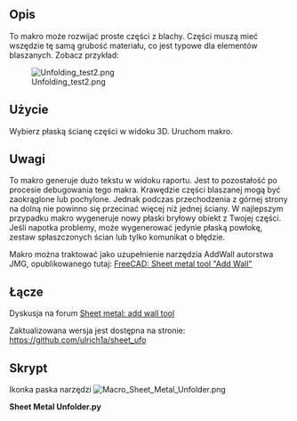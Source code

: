 <languages/>

{{Macro/pl
|Name=Sheet Metal Unfolder
|Icon=Macro_Sheet_Metal_Unfolder.png
|Description=To makro może rozwijać proste części z blachy. Części muszą mieć wszędzie tę samą grubość materiału, co jest typowe dla elementów blaszanych.
|Author=ulrich1a
|Version=17.0
|Date=2018-08-14
|FCVersion=17.0
|Download=[https://wiki.freecad.org/images/1/16/Macro_Sheet_Metal_Unfolder.png Ikona paska narzędzi]
}}

<span id="Description"></span>
==Opis==

To makro może rozwijać proste części z blachy. Części muszą mieć wszędzie tę samą grubość materiału, co jest typowe dla elementów blaszanych. Zobacz przykład:

{{Codeextralink|https://raw.githubusercontent.com/ulrich1a/sheet_ufo/master/sheet_ufo.py}}

[[File:Unfolding test2.png]]

<span id="Usage"></span>
==Użycie==

Wybierz płaską ścianę części w widoku 3D. Uruchom makro. 

<span id="Remarks"></span>
==Uwagi==

To makro generuje dużo tekstu w widoku raportu. Jest to pozostałość po procesie debugowania tego makra. Krawędzie części blaszanej mogą być zaokrąglone lub pochylone. Jednak podczas przechodzenia z górnej strony na dolną nie powinno się przecinać więcej niż jednej ściany.
W najlepszym przypadku makro wygeneruje nowy płaski bryłowy obiekt z Twojej części. Jeśli napotka problemy, może wygenerować jedynie płaską powłokę, zestaw spłaszczonych ścian lub tylko komunikat o błędzie.

Makro można traktować jako uzupełnienie narzędzia AddWall autorstwa JMG, opublikowanego tutaj: [http://linuxforanengineer.blogspot.com.es/2014/12/freecad-sheet-metal-tool-add-wall.html FreeCAD: Sheet metal tool "Add Wall"]

<span id="Link"></span>
==Łącze==

Dyskusja na forum [https://forum.freecad.org/viewtopic.php?f=24&t=8789 Sheet metal: add wall tool]

Zaktualizowana wersja jest dostępna na stronie: [https://github.com/ulrich1a/sheet_ufo https://github.com/ulrich1a/sheet_ufo]

<span id="Script"></span>
==Skrypt==

Ikonka paska narzędzi [[Image:Macro_Sheet_Metal_Unfolder.png]]

'''Sheet Metal Unfolder.py'''

{{MacroCode|code=

#!/usr/bin/env python
# -*- coding: utf-8 -*-
#
#  sheet_ufo.py
#  
#  Copyright 2014 Ulrich Brammer <ulrich@Pauline>
#  
#  This program is free software; you can redistribute it and/or modify
#  it under the terms of the GNU General Public License as published by
#  the Free Software Foundation; either version 2 of the License, or
#  (at your option) any later version.
#  
#  This program is distributed in the hope that it will be useful,
#  but WITHOUT ANY WARRANTY; without even the implied warranty of
#  MERCHANTABILITY or FITNESS FOR A PARTICULAR PURPOSE.  See the
#  GNU General Public License for more details.
#  
#  You should have received a copy of the GNU General Public License
#  along with this program; if not, write to the Free Software
#  Foundation, Inc., 51 Franklin Street, Fifth Floor, Boston,
#  MA 02110-1301, USA.
#  
#  


# Refactored version December 2015
# Clear division of tasks between analysis and folding

# To do:
# change code to handle face indexes in the node instead of faces


# sheet_ufo16.py
# Die Weiterreichung eines schon geschnittenen Seitenfaces macht Probleme.
# Die Seitenfaces passen hinterher nicht mehr mit den Hauptflächen zusammen.

# Geänderter Ansatz: lasse die Seitenflächen in der Suchliste und 
# schneide jeweils nur den benötigten Teil raus.
# Ich brauche jetzt eine Suchliste und eine Unfoldliste für die 
# Face-Indices.

# To do: 
# - handle a selected seam
# - handle not-circle-curves in bends
# - detect features like welded screws
# - make a view-provider for bends
# - make the k-factor selectable
# - upfold or unfold single bends
 

'''

def main():
	
	return 0

if __name__ == '__main__':
	main()


'''


import Part, FreeCADGui
from PySide import QtGui
from FreeCAD import Base
import DraftVecUtils, DraftGeomUtils, math, time

# to do: 
# - Put error numbers into the text
# - Put user help into more texts
unfold_error = {
  # error codes for the tree-object
  1: ('starting: volume unusable, needs a real 3D-sheet-metal with thickness'), 
  2: ('Starting: invalid point for thickness measurement'), 
  3: ('Starting: invalid thickness'), 
  4: ('Starting: invalid shape'), 
  # error codes for the bend-analysis 
  10: ('Analysis: zero wires in sheet edge analysis'), 
  11: ('Analysis: double bends not implemented'), 
  12: ('Analysis: more than one bend-child actually not supported'), 
  13: ('Analysis: counter face not found'), 
  14: ('Analysis: the code can not handle edges without neighbor faces'), 
  15: ('Analysis: the code needs a face at all sheet edges'), 
  16: ('Analysis: did not find startangle of bend, please post failing sample for analysis'), 
  # error codes for the unfolding
  20: ('Unfold: section wire with less than 4 edges'),
  21: ('Unfold: Unfold: section wire not closed'),
  22: ('Unfold: section failed'),
  23: ('Unfold: CutToolWire not closed'),
  24: ('Unfold: bend-face without child not implemented'),
  25: ('Unfold: '),
  -1: ('unknown error')} 





def equal_vertex(vert1, vert2, p=5):
  # compares two vertices 
  return (round(vert1.X - vert2.X,p)==0 and round(vert1.Y - vert2.Y,p)==0 and round(vert1.Z - vert2.Z,p)==0)

def equal_vector(vec1, vec2, p=5):
  # compares two vectors 
  return (round(vec1.x - vec2.x,p)==0 and round(vec1.y - vec2.y,p)==0 and round(vec1.z - vec2.z,p)==0)

def radial_vector(point, axis_pnt, axis):
  chord = axis_pnt.sub(point)
  norm = axis.cross(chord)
  perp = axis.cross(norm)
  # print chord, norm, perp
  dist_rv = DraftVecUtils.project(chord,perp)
  #test_line = Part.makeLine(axis_pnt.add(dist_rv),axis_pnt)
  # test_line = Part.makeLine(axis_pnt.add(perp),axis_pnt)
  # test_line = Part.makeLine(point, axis_pnt)
  # Part.show(test_line)
  return perp.normalize()





class Simple_node(object):
  ''' This class defines the nodes of a tree, that is the result of
  the analysis of a sheet-metal-part.
  Each flat or bend part of the metal-sheet gets a node in the tree.
  The indexes are the number of the face in the original part.
  '''
  def __init__(self, f_idx=None, Parent_node= None, Parent_edge = None):
    self.idx = f_idx  # index of the "top-face"
    self.c_face_idx = None # face index to the opposite face of the sheet (counter-face)
    self.node_type = None  # 'Flat' or 'Bend'
    self.p_node = Parent_node   # Parent node
    self.p_edge = Parent_edge # the connecting edge to the parent node
    self.child_list = [] # List of child-nodes = link to tree structure
    self.child_idx_lists = [] # List of lists with child_idx and child_edge
    # need also a list of indices of child faces
    self.sheet_edges = [] # List of edges without child-face 
    self.axis = None
    self.facePosi = None
    self.bendCenter = None
    self.distCenter = None
    # self.axis for 'Flat'-face: vector pointing from the surface into the metal
    self.bend_dir = None # bend direction values: "up" or "down"
    self.bend_angle = None # angle in radians
    self.tan_vec = None # direction of translation for Bend nodes
    self._trans_length = None # length of translation for Bend nodes, k-factor used according to DIN 6935
    self.analysis_ok = True # indicator if something went wrong with the analysis of the face
    self.error_code = None # index to unfold_error dictionary
    # here the new features of the nodes:
    self.nfIndexes = [] # list of all face-indexes of a node (flat and bend: folded state)
    self.seam_edges = [] # list with edges to seams
    # bend faces are needed for movement simulation at single other bends.
    # otherwise unfolded faces are recreated from self.b_edges
    self.node_flattened_faces = [] # faces of a flattened bend node.
    self.actual_angle = None # state of angle in refolded sheet metal part
    self.p_wire = None # wire common with parent node, used for bend node
    self.c_wire = None # wire common with child node, used for bend node
    self.b_edges = [] # list of edges in a bend node, that needs to be recalculated, at unfolding

  def get_Face_idx(self):
    # get the face index from the tree-element
    return self.idx





class SheetTree(object):
  def __init__(self, TheShape, f_idx):
    self.cFaceTol = 0.002 # tolerance to detect counter-face vertices
    # this high tolerance was needed for more real parts
    self.root = None # make_new_face_node adds the root node if parent_node == None
    self.__Shape = TheShape.copy()
    self.error_code = None
    self.failed_face_idx = None
    
    if not self.__Shape.isValid():
      print "The shape is not valid!"
      self.error_code = 4  # Starting: invalid shape
      self.failed_face_idx = f_idx
    
    #Part.show(self.__Shape)
    
    # List of indices to the shape.Faces. The list is used a lot for face searches.
    # Some faces will be cut and the new ones added to the list.
    # So a list of faces independent of the shape is needed.
    self.f_list = []  #self.__Shape.Faces.copy() does not work
    self.index_list =[]
    self.index_unfold_list = [] # indexes needed for unfolding
    for i in range(len (self.__Shape.Faces)):
    #for i in range(len (self.f_list)):
      # if i<>(f_idx):
      self.index_list.append(i)
      self.index_unfold_list.append(i)
      self.f_list.append(self.__Shape.Faces[i])
    #print self.index_list
    self.max_f_idx = len(self.f_list) # need this value to make correct indices to new faces

    theVol = self.__Shape.Volume
    if theVol < 0.0001:
      print "Shape is not a real 3D-object or to small for a metal-sheet!"
      self.error_code = 1
      self.failed_face_idx = f_idx

    else:
      # Make a first estimate of the thickness
      estimated_thickness = theVol/(self.__Shape.Area / 2.0)
      print "approximate Thickness: ", estimated_thickness
      # Measure the real thickness of the initial face: Use Orientation and
      # Axis to make an measurement vector
      
    
      if hasattr(self.__Shape.Faces[f_idx],'Surface'):
        # Part.show(self.__Shape.Faces[f_idx])
        # print 'the object is a face! vertices: ', len(self.__Shape.Faces[f_idx].Vertexes)
        F_type = self.__Shape.Faces[f_idx].Surface
        # fixme: through an error, if not Plane Object
        print 'It is a: ', str(F_type)
        print 'Orientation: ', str(self.__Shape.Faces[f_idx].Orientation)
        
        # Need a point on the surface to measure the thickness.
        # Sheet edges could be sloping, so there is a danger to measure
        # right at the edge. 
        # Try with Arithmetic mean of plane vertices
        m_vec = Base.Vector(0.0,0.0,0.0) # calculating a mean vector
        for Vvec in self.__Shape.Faces[f_idx].Vertexes:
            #m_vec = m_vec.add(Base.Vector(Vvec.X, Vvec.Y, Vvec.Z))
            m_vec = m_vec.add(Vvec.Point)
        mvec = m_vec.multiply(1.0/len(self.__Shape.Faces[f_idx].Vertexes))
        print "mvec: ", mvec
        
        if hasattr(self.__Shape.Faces[f_idx].Surface,'Position'):
          s_Posi = self.__Shape.Faces[f_idx].Surface.Position
          k = 0
          # while k < len(self.__Shape.Faces[f_idx].Vertexes):
          # fixme: what if measurepoint is outside?
          pvert = self.__Shape.Faces[f_idx].Vertexes[k]
          pvec = Base.Vector(pvert.X, pvert.Y, pvert.Z)
          shiftvec =  mvec.sub(pvec)
          shiftvec = shiftvec.normalize()*2.0*estimated_thickness
          measure_pos = pvec.add(shiftvec)
          # Description: Checks if a point is inside a solid with a certain tolerance.
          # If the 3rd parameter is True a point on a face is considered as inside

          if not self.__Shape.isInside(measure_pos, 0.00001, True):
            print "Starting measure_pos for thickness measurement is outside!"
            self.error_code = 2
            self.failed_face_idx = f_idx

        
        if hasattr(self.__Shape.Faces[f_idx].Surface,'Axis'):
          s_Axis =  self.__Shape.Faces[f_idx].Surface.Axis
          # print 'We have an axis: ', s_Axis
          if hasattr(self.__Shape.Faces[f_idx].Surface,'Position'):
            s_Posi = self.__Shape.Faces[f_idx].Surface.Position
            # print 'We have a position: ', s_Posi
            s_Ori = self.__Shape.Faces[f_idx].Orientation
            s_Axismp = Base.Vector(s_Axis.x, s_Axis.y, s_Axis.z).multiply(2.0*estimated_thickness)
            if s_Ori == 'Forward':
              Meassure_axis = Part.makeLine(measure_pos,measure_pos.sub(s_Axismp))
              ext_Vec = Base.Vector(-s_Axis.x, -s_Axis.y, -s_Axis.z)
              # Meassure_axis = Part.makeLine(measure_pos,measure_pos.sub(s_Axis.multiply(2.0*estimated_thickness)))
            else:                    
              # Meassure_axis = Part.makeLine(measure_pos,measure_pos.add(s_Axis.multiply(2.0*estimated_thickness)))
              Meassure_axis = Part.makeLine(measure_pos,measure_pos.add(s_Axismp))
              ext_Vec = Base.Vector(s_Axis.x, s_Axis.y, s_Axis.z)
            # Part.show(Meassure_axis)
                
        lostShape = self.__Shape.copy()
        lLine = Meassure_axis.common(lostShape)
        lLine = Meassure_axis.common(self.__Shape)
        print "lLine number edges: ", len(lLine.Edges)
        measVert = Part.Vertex(measure_pos)
        for mEdge in lLine.Edges:
          if equal_vertex(mEdge.Vertexes[0], measVert) or equal_vertex(mEdge.Vertexes[1], measVert):
            self.__thickness = mEdge.Length
        
        # self.__thickness = lLine.Length
        if (self.__thickness < estimated_thickness) or (self.__thickness > 1.9 * estimated_thickness):
          self.error_code = 3
          self.failed_face_idx = f_idx
          print "estimated thickness: ", estimated_thickness, " measured thickness: ", self.__thickness
          Part.show(lLine)


  def get_node_faces(self, theNode, wires_e_lists):
    ''' This function searches for all faces making up the node, except
    of the top and bottom face, which are already there.
    wires_e_list is the list of wires lists of the top face without the parent-edge
    theNode: the actual node to be filled with data.
    '''
    
    # How to begin?
    # searching for all faces, that have two vertices in common with 
    # an edge from the list should give the sheet edge.
    # But we also need to look at the sheet edge, in order to not claim
    # faces from the next node!
    # Then we have to treat thoses faces, that belongs to more than one
    # node. Those faces needs to be cut and the face list needs to be updated.
    # look also at the number of wires of the top face. More wires will
    # indicate a hole or a feature.
    print " When will this be called"
    found_indices = []
    # A search strategy for faces based on the wires_e_lists is needed.
    # 

    for theWire in wires_e_lists:
      for theEdge in theWire:
        analyVert = theEdge.Vertexes[0]
        search_list = []
        for x in self.index_list:
          search_list.append(x)
        for i in search_list:
          for lookVert in self.f_list[i].Vertexes:
            if equal_vertex(lookVert, analyVert):
              if len(theEdge.Vertexes) == 1: # Edge is a circle
                if not self.is_sheet_edge_face(theEdge, theNode):
                  found_indices.append(i) # found a node face
                  theNode.child_idx_lists.append([i,theEdge])
                  #self.index_list.remove(i) # remove this face from the index_list
                  #Part.show(self.f_list[i])
              else:
                nextVert = theEdge.Vertexes[1]
                for looknextVert in self.f_list[i].Vertexes:
                  if equal_vertex(looknextVert, nextVert):
                    if not self.is_sheet_edge_face(theEdge, theNode):
                      found_indices.append(i) # found a node face
                      theNode.child_idx_lists.append([i,theEdge])
                      #self.index_list.remove(i) # remove this face from the index_list
                      #Part.show(self.f_list[i])
    print "found_indices: ", found_indices
                


  def is_sheet_edge_face(self, ise_edge, tree_node): # ise_edge: IsSheetEdge_edge
    # idea: look at properties of neighbor face
    # look at edges with distance of sheet-thickness.
    #    if found and surface == cylinder, check if it could be a bend-node.  
    # look at number of edges:
    # A face with 3 edges is at the sheet edge Cylinder-face or triangle (oh no!)
    # need to look also at surface!
    # A sheet edge face with more as 4 edges, is common to more than 1 node.
    
    # get the face which has a common edge with ise_edge
    the_index = None
    has_sheet_distance_vertex = False
    for i in self.index_list:
      for sf_edge in self.f_list[i].Edges:
        if sf_edge.isSame(ise_edge):
          the_index = i
          break
      if the_index <> None:
        break
          
    # Simple strategy applied: look if the connecting face has vertexes
    # with sheet-thickness distance to the top face.
    # fix me: this will fail with sharpened sheet edges with two faces
    # between top and bottom.
    if the_index <> None:
      distVerts = 0
      vertList = []
      F_type = str(self.f_list[tree_node.idx].Surface)
      # now we need to search for vertexes with sheet_thickness_distance
      #if F_type == "<Plane object>":
      for F_vert in self.f_list[i].Vertexes:
        if self.isVertOpposite(F_vert, tree_node):
          has_sheet_distance_vertex = True
          if len(self.f_list[i].Edges)<5:
            tree_node.nfIndexes.append(i)
            self.index_list.remove(i)
            #Part.show(self.f_list[i])
          else:
            # need to cut the face at the ends of ise_edge
            self.divideEdgeFace(i, ise_edge, F_vert, tree_node)
          break

    else:
      tree_node.analysis_ok = False 
      tree_node.error_code = 15  # Analysis: the code needs a face at all sheet edges
      self.error_code = 15
      self.failed_face_idx = tree_node.idx
      Part.show(self.f_list[tree_node.idx])
            
    return has_sheet_distance_vertex


  def isVertOpposite(self, theVert, theNode):
    F_type = str(self.f_list[theNode.idx].Surface)
    vF_vert = Base.Vector(theVert.X, theVert.Y, theVert.Z)
    if F_type == "<Plane object>":
      distFailure = vF_vert.distanceToPlane (theNode.facePosi, theNode.axis) - self.__thickness
    if F_type == "<Cylinder object>":
      distFailure = vF_vert.distanceToLine (theNode.bendCenter, theNode.axis) - theNode.distCenter
    # print "counter face distance: ", dist_v + self.__thickness
    if (distFailure < self.cFaceTol) and (distFailure > -self.cFaceTol):
      return True
    else:
      return False





  def divideEdgeFace(self, fIdx, ise_edge, F_vert, tree_node):
    print "Sheet edge face has more than 4 edges!"
    # first find out where the Sheet edge face has no edge to the opposite side of the sheet
    # There is a need to cut the face.
    # make a cut-tool perpendicular to the ise_edge
    # cut the face and select the good one to add to the node
    # make another cut, in order to add the residual face(s) to the face list.
    
    # Search edges in the face with a vertex common with ise_edge
    F_type = str(self.f_list[tree_node.idx].Surface)
    needCut0 = True
    firstCutFaceIdx = None
    for sEdge in self.f_list[fIdx].Edges:
      if equal_vertex(ise_edge.Vertexes[0], sEdge.Vertexes[0]) and \
        self.isVertOpposite(sEdge.Vertexes[1], tree_node):
        needCut0 = False
        theEdge = sEdge
      if equal_vertex(ise_edge.Vertexes[0], sEdge.Vertexes[1]) and \
        self.isVertOpposite(sEdge.Vertexes[0], tree_node):
        needCut0 = False
        theEdge = sEdge
    if needCut0:
      #print "need Cut at 0 with fIdx: ", fIdx
      nFace = self.cutEdgeFace(0, fIdx, ise_edge, tree_node)
      
      tree_node.nfIndexes.append(self.max_f_idx)
      self.f_list.append(nFace)
      firstCutFaceIdx = self.max_f_idx
      self.max_f_idx += 1
      #self.f_list.append(rFace)
      #self.index_list.append(self.max_f_idx)
      #self.max_f_idx += 1
      #self.index_list.remove(fIdx)
      #Part.show(nFace)
    #else:
    #  Part.show(theEdge)
        
    needCut1 = True        
    for sEdge in self.f_list[fIdx].Edges:
      if equal_vertex(ise_edge.Vertexes[1], sEdge.Vertexes[0]):
        if self.isVertOpposite(sEdge.Vertexes[1], tree_node):
          needCut1 = False
          theEdge = sEdge
      if equal_vertex(ise_edge.Vertexes[1], sEdge.Vertexes[1]):
        if self.isVertOpposite(sEdge.Vertexes[0], tree_node):
          needCut1 = False
          theEdge = sEdge
    if needCut1:
      if needCut0:
        fIdx = firstCutFaceIdx
        tree_node.nfIndexes.remove(fIdx)
      #print "need Cut at 1 with fIdx: ", fIdx
      nFace = self.cutEdgeFace(1, fIdx, ise_edge, tree_node)
      tree_node.nfIndexes.append(self.max_f_idx)
      self.f_list.append(nFace)
      firstCutFaceIdx = self.max_f_idx
      self.max_f_idx += 1
      #self.f_list.append(rFace)
      #self.index_list.append(self.max_f_idx)
      #self.max_f_idx += 1
      #if not needCut0:
      #  self.index_list.remove(fIdx)
      #Part.show(nFace)
    #else:
    #  Part.show(theEdge)


    
  def cutEdgeFace(self, eIdx, fIdx, theEdge, theNode):
    ''' This function cuts a face in two pieces.
    one piece is connected to the node. The residual pieces is given
    for assignment to other nodes.
    The function returns both pieces of the original face.
    '''
    # print "now the face cutter" 
    
    if eIdx == 0:
      otherIdx = 1
    else:
      otherIdx = 0
    
    origin = theEdge.Vertexes[eIdx].Point
    
    F_type = str(self.f_list[theNode.idx].Surface)
    if F_type == "<Plane object>":
      tan_vec = theEdge.Vertexes[eIdx].Point - theEdge.Vertexes[otherIdx].Point
      #o_thick = Base.Vector(o_vec.x, o_vec.y, o_vec.z) 
      tan_vec.normalize()
      vec1 = Base.Vector(theNode.axis.x, theNode.axis.y, theNode.axis.z) # make a copy

      crossVec = tan_vec.cross(vec1)
      crossVec.multiply(3.0*self.__thickness)

      vec1.multiply(self.__thickness)
      # defining the points of the cutting plane:
      Spnt1 = origin - theNode.axis - crossVec
      Spnt2 = origin - theNode.axis + crossVec
      Spnt3 = origin + theNode.axis +  vec1 + crossVec
      Spnt4 = origin + theNode.axis +  vec1 - crossVec
  
      
      
    if F_type == "<Cylinder object>":
      ePar = theEdge.parameterAt(theEdge.Vertexes[eIdx])
      print "Idx: ", eIdx, " ePar: ", ePar
      otherPar = theEdge.parameterAt(theEdge.Vertexes[otherIdx])
      tan_vec = theEdge.tangentAt(ePar)
      if ePar < otherPar:
        tan_vec.multiply(-1.0)
      
      #tan_line = Part.makeLine(theEdge.Vertexes[eIdx].Point.add(tan_vec), theEdge.Vertexes[eIdx].Point)
      #Part.show(tan_line)
      
      edge_vec = theEdge.Vertexes[eIdx].copy().Point
      radVector = radial_vector(edge_vec, theNode.bendCenter, theNode.axis)
      if theNode.bend_dir == "down":
        radVector.multiply(-1.0)
  
      #rad_line = Part.makeLine(theEdge.Vertexes[eIdx].Point.add(radVector), theEdge.Vertexes[eIdx].Point)
      #Part.show(rad_line)

      crossVec = tan_vec.cross(radVector)
      crossVec.multiply(3.0*self.__thickness)
      vec1 = Base.Vector(radVector.x, radVector.y, radVector.z) # make a copy

      vec1.multiply(self.__thickness)
      # defining the points of the cutting plane:
      Spnt1 = origin - radVector - crossVec
      Spnt2 = origin - radVector + crossVec
      Spnt3 = origin + radVector +  vec1 + crossVec
      Spnt4 = origin + radVector +  vec1 - crossVec
    
    Sedge1 = Part.makeLine(Spnt1,Spnt2)
    Sedge2 = Part.makeLine(Spnt2,Spnt3)
    Sedge3 = Part.makeLine(Spnt3,Spnt4)
    Sedge4 = Part.makeLine(Spnt4,Spnt1)
        
    Sw1 = Part.Wire([Sedge1, Sedge2, Sedge3, Sedge4])
    Sf1=Part.Face(Sw1) #
    cut_solid = Sf1.extrude(tan_vec.multiply(5.0))
    #Part.show(cut_solid)
    #cut_opposite = Sf1.extrude(tan_vec.multiply(-5.0))
    
    cutFaces_node = self.f_list[fIdx].cut(cut_solid)
    for cFace in cutFaces_node.Faces:
      for myVert in cFace.Vertexes:
        if equal_vertex(theEdge.Vertexes[eIdx], myVert):
          nodeFace = cFace
          #print "The nodeFace"
          #Part.show(nodeFace)
          break

    '''
    cutFaces_residue = self.f_list[fIdx].cut(cut_opposite)
    for cFace in cutFaces_residue.Faces:
      for myVert in cFace.Vertexes:
        if equal_vertex(theEdge.Vertexes[eIdx], myVert):
          residueFace = cFace
          #print "the residueFace"
          #Part.show(residueFace)
          break
    '''

    return nodeFace #, residueFace
    


  def is_sheet_edge3(self, ise_edge, tree_node): # ise_edge: IsSheetEdge_edge
    # idea: look at properties of neighbor face
    # look at edges with distance of sheet-thickness.
    #    if found and surface == cylinder, check if it could be a bend-node.  
    # look at number of edges:
    # A face with 3 edges is at the sheet edge Cylinder-face or triangle (oh no!)
    # need to look also at surface!
    # A sheet edge face with more as 4 edges, is common to more than 1 node.
    
    # get the face which has a common edge with ise_edge
    the_index = None
    has_sheet_distance_vertex = False
    for i in self.index_list:
      for sf_edge in self.f_list[i].Edges:
        if sf_edge.isSame(ise_edge):
          the_index = i
          break
      if the_index <> None:
        break
          
    if the_index <> None:
      distVerts = 0
      vertList = []
      F_type = str(self.f_list[tree_node.idx].Surface)
      # now we need to search for vertexes with sheet_thickness_distance
      #if F_type == "<Plane object>":
      for F_vert in self.f_list[i].Vertexes:
        vF_vert = Base.Vector(F_vert.X, F_vert.Y, F_vert.Z)
        if F_type == "<Plane object>":
          distFailure = vF_vert.distanceToPlane (tree_node.facePosi, tree_node.axis) - self.__thickness
        if F_type == "<Cylinder object>":
          distFailure = vF_vert.distanceToLine (tree_node.bendCenter, tree_node.axis) - tree_node.distCenter
        # print "counter face distance: ", dist_v + self.__thickness
        if (distFailure < self.cFaceTol) and (distFailure > -self.cFaceTol):
          has_sheet_distance_vertex = True
          break

    else:
      tree_node.analysis_ok = False 
      tree_node.error_code = 15  # Analysis: the code needs a face at all sheet edges
      self.error_code = 15
      self.failed_face_idx = tree_node.idx
      Part.show(self.f_list[tree_node.idx])
            
    return has_sheet_distance_vertex
    



  def make_new_face_node(self, face_idx, P_node, P_edge, wires_e_lists):
    # e_list: list of edges of the top face of a node without the parent-edge (P_edge)
    # analyze the face and get type of face ("Flat" or "Bend")
    # search the counter face, get axis of Face
    # In case of "Bend" get angle, k_factor and trans_length
    # put the node into the tree
    newNode = Simple_node(face_idx, P_node, P_edge)
    F_type = str(self.__Shape.Faces[face_idx].Surface)
    
    # This face should be a node in the tree, and is therefore known!
    # removed from the list of all unknown faces
    self.index_list.remove(face_idx)
    # This means, it could also not be found as neighbor face anymore.
    #newNode.node_faces.append(self.f_list[face_idx].copy())
    newNode.nfIndexes.append(face_idx)
    
    such_list = [] 
    for k in self.index_list:
      such_list.append(k)
    
    if F_type == "<Plane object>":
      newNode.node_type = 'Flat' # fixme
      print "Face", face_idx+1, " Type: ", newNode.node_type

      s_Posi = self.__Shape.Faces[face_idx].Surface.Position
      newNode.facePosi = s_Posi
      s_Ori = self.__Shape.Faces[face_idx].Orientation
      s_Axis = self.__Shape.Faces[face_idx].Surface.Axis
      if s_Ori == 'Forward':
        ext_Vec = Base.Vector(-s_Axis.x, -s_Axis.y, -s_Axis.z)
      else:                    
        ext_Vec = Base.Vector(s_Axis.x, s_Axis.y, s_Axis.z)

      newNode.axis = ext_Vec
      axis_line = Part.makeLine(s_Posi.add(ext_Vec), s_Posi)
      # Part.show(axis_line)
      
      # nead a mean point of the face to avoid false counter faces
      faceMiddle = Base.Vector(0.0,0.0,0.0) # calculating a mean vector
      for Vvec in self.__Shape.Faces[face_idx].OuterWire.Vertexes:
          faceMiddle = faceMiddle.add(Vvec.Point)
      faceMiddle = faceMiddle.multiply(1.0/len(self.__Shape.Faces[face_idx].OuterWire.Vertexes))
      
      # search for the counter face
      for i in such_list:
        counter_found = True
        for F_vert in self.f_list[i].Vertexes:
          vF_vert = Base.Vector(F_vert.X, F_vert.Y, F_vert.Z)
          dist_v = vF_vert.distanceToPlane (s_Posi, ext_Vec) - self.__thickness
          # print "counter face distance: ", dist_v + self.__thickness
          if (dist_v > self.cFaceTol) or (dist_v < -self.cFaceTol):
              counter_found = False
  
        if counter_found:
          # nead a mean point of the face to avoid false counter faces
          counterMiddle = Base.Vector(0.0,0.0,0.0) # calculating a mean vector
          for Vvec in self.__Shape.Faces[i].OuterWire.Vertexes:
              counterMiddle = counterMiddle.add(Vvec.Point)
          counterMiddle = counterMiddle.multiply(1.0/len(self.__Shape.Faces[i].OuterWire.Vertexes))
          
          distVector = counterMiddle.sub(faceMiddle)
          counterDistance = distVector.Length
          
          if counterDistance < 3*self.__thickness:
            print "found counter-face", i + 1
            newNode.c_face_idx = i
            self.index_list.remove(i)
            newNode.nfIndexes.append(i)
            
            # Part.show(self.__Shape.Faces[newNode.c_face_idx])
          else:
            counter_found = False
            print "faceMiddle: ", str(faceMiddle), "counterMiddle: ", str(counterMiddle)
      #if newNode.c_face_idx == None:
      #  Part.show(axis_line)
          
        

            
    if F_type == "<Cylinder object>":
      newNode.node_type = 'Bend' # fixme
      s_Center = self.__Shape.Faces[face_idx].Surface.Center
      s_Axis = self.__Shape.Faces[face_idx].Surface.Axis
      newNode.axis = s_Axis
      newNode.bendCenter = s_Center
      edge_vec = P_edge.Vertexes[0].copy().Point
      print "edge_vec: ", str(edge_vec)
      
      if P_node.node_type == 'Flat':
        dist_c = edge_vec.distanceToPlane (s_Center, P_node.axis) # distance to center
      else:
        P_face = self.__Shape.Faces[P_node.idx]
        radVector = radial_vector(edge_vec, P_face.Surface.Center, P_face.Surface.Axis)
        if P_node.bend_dir == "down":
          dist_c = edge_vec.distanceToPlane (s_Center, radVector.multiply(-1.0))
        else:
          dist_c = edge_vec.distanceToPlane (s_Center, radVector)
          
      if dist_c < 0.0:
        newNode.bend_dir = "down"
        thick_test = self.__Shape.Faces[face_idx].Surface.Radius - self.__thickness
      else:
        newNode.bend_dir = "up"
        thick_test = self.__Shape.Faces[face_idx].Surface.Radius + self.__thickness
      newNode.distCenter = thick_test
      # print "Face idx: ", face_idx, " bend_dir: ", newNode.bend_dir
      print "Face", face_idx+1, " Type: ", newNode.node_type, " bend_dir: ", newNode.bend_dir
      
      # need to define the bending angle relative to the Center and the
      # Axis of the bend surface:
      # search for line-edges with no common point with edge_vec and fixme: not in the same line
      # fixme: there could be more than one edge meeting the criteria!
      number_c_edges = 0
      for s_edge in self.__Shape.Faces[face_idx].Edges:
        c_edg_found = True
        type_str = str(s_edge.Curve)
        if type_str.find('Line') == -1:
          c_edg_found = False
          # print "found circle in c_edge search"
        else:
          # print "found line in c_edge search"
          for E_vert in s_edge.Vertexes:
            if equal_vertex(E_vert, P_edge.Vertexes[0]):
              c_edg_found = False
        if c_edg_found:
          c_edge = s_edge
          number_c_edges = number_c_edges + 1
          # print " found the second Line edge of the bend face"
          # Part.show(c_edge)
      if number_c_edges > 1:
        newNode.analysis_ok = False # the code can not handle bend faces with more than one child!
        newNode.error_code = 12 # ('more than one bend-childs')
        self.error_code = 12
        self.failed_face_idx = face_idx

      #Start to investigate the angles at self.__Shape.Faces[face_idx].ParameterRange[0]
      angle_0 = self.__Shape.Faces[face_idx].ParameterRange[0]
      angle_1 = self.__Shape.Faces[face_idx].ParameterRange[1]
      length_0 = self.__Shape.Faces[face_idx].ParameterRange[2]
      length_1 = self.__Shape.Faces[face_idx].ParameterRange[3]
      
      # idea: identify the angle at edge_vec = P_edge.Vertexes[0].copy().Point
      # This will be = angle_start
      # identify rotSign from angle_end minus angle_start
      # The tangentvector will be in direction of position at angle_sta + rotSign*90°
      # calculate the tan_vec from valueAt
      parPos00 = self.__Shape.Faces[face_idx].valueAt(angle_0,length_0)
      parPos01 = self.__Shape.Faces[face_idx].valueAt(angle_0,length_1)
      parPos10 = self.__Shape.Faces[face_idx].valueAt(angle_1,length_0)
      parPos11 = self.__Shape.Faces[face_idx].valueAt(angle_1,length_1)
      
      if equal_vector(edge_vec, parPos00):
        print "got case 00"
        angle_start = angle_0
        angle_end = angle_1
        len_start = length_0
      else:
        if equal_vector(edge_vec, parPos01):
          print "got case 01"
          angle_start = angle_0
          angle_end = angle_1
          len_start = length_1
        else:
          if equal_vector(edge_vec, parPos10):
            print "got case 10"
            angle_start = angle_1
            angle_end = angle_0
            len_start = length_0
          else:
            if equal_vector(edge_vec, parPos11):
              print "got case 11" 
              angle_start = angle_1
              angle_end = angle_0
              len_start = length_1
            else:
              newNode.analysis_ok = False
              newNode.error_code = 16 # Analysis: did not find startangle of bend
              self.error_code = 16
              self.failed_face_idx = face_idx
              print "did not found start angle, to do to fix"
        
      newNode.bend_angle = angle_end - angle_start
      if newNode.bend_angle < 0.0:
        angle_tan = angle_start - math.pi/2.0
        # newNode.bend_angle = -newNode.bend_angle
      else:
        angle_tan = angle_start + math.pi/2.0
      tanPos = self.__Shape.Faces[face_idx].valueAt(angle_tan,len_start)
      tan_vec = radial_vector(tanPos, s_Center, s_Axis)
      newNode.tan_vec = tan_vec
        
      first_vec = radial_vector(edge_vec, s_Center, s_Axis)
      cross_vec = first_vec.cross(tan_vec)
      triple_prod = cross_vec.dot(s_Axis)
      print " the new bend_angle: ", math.degrees(newNode.bend_angle), "triple_prod: ", triple_prod
      # testing showed, that the bend_angle has to be changed in sign
      # at the following conditions.
      if ((triple_prod > 0.0) and (newNode.bend_angle > 0.0)) or \
        ((triple_prod < 0.0) and (newNode.bend_angle < 0.0)):
        newNode.bend_angle = -newNode.bend_angle
        print "minus bend_angle"



      if newNode.bend_dir == 'up':
        k_Factor = 0.65 + 0.5*math.log10(self.__Shape.Faces[face_idx].Surface.Radius/self.__thickness)
        print "Face", newNode.idx+1, " k-factor: ", k_Factor
        newNode._trans_length = (self.__Shape.Faces[face_idx].Surface.Radius + k_Factor * self.__thickness/2.0) * newNode.bend_angle
      else:
        k_Factor = 0.65 + 0.5*math.log10((self.__Shape.Faces[face_idx].Surface.Radius - self.__thickness)/self.__thickness)
        newNode._trans_length = (self.__Shape.Faces[face_idx].Surface.Radius - self.__thickness \
                                  + k_Factor * self.__thickness/2.0) * newNode.bend_angle
      if newNode._trans_length < 0.0:
        newNode._trans_length = -newNode._trans_length
        # the _trans_length is always positive, due to correct tan_vec


      # calculate mean point of face:
      # fixme implement also for cylindric faces

      # Search the face at the opposite site of the sheet:
      #for i in range(len(such_list)):
      for i in such_list:
        counter_found = True
        for F_vert in self.f_list[i].Vertexes:
          vF_vert = Base.Vector(F_vert.X, F_vert.Y, F_vert.Z)
          dist_c = vF_vert.distanceToLine (s_Center, s_Axis) - thick_test
          if (dist_c > self.cFaceTol) or (dist_c < -self.cFaceTol):
            counter_found = False
  
        if counter_found:
          # to do calculate mean point of counter face

          #print "found counter Face", such_list[i]+1
          newNode.c_face_idx = i
          self.index_list.remove(i)
          
          newNode.nfIndexes.append(i)
          # Part.show(self.__Shape.Faces[newNode.c_face_idx])
          break

    # Part.show(self.__Shape.Faces[newNode.c_face_idx])
    # Part.show(self.__Shape.Faces[newNode.idx])
    if newNode.c_face_idx == None:
      newNode.analysis_ok = False
      newNode.error_code = 13 # Analysis: counter face not found
      self.error_code = 13
      self.failed_face_idx = face_idx
      print "No counter-face Debugging Thickness: ", self.__thickness
      Part.show(self.__Shape.Faces[face_idx])

    # now we call the new code
    self.get_node_faces(newNode, wires_e_lists)
    #for nFace in newNode.nfIndexes:
    #  Part.show(nFace)


    if P_node == None:
      self.root = newNode
    else:
      P_node.child_list.append(newNode)
    return newNode




  def search_face(self, sf_edge, the_node):
    # search for the connecting face to sf_edge in the faces of a node
    search_List = the_node.nfIndexes[:]
    search_List.remove(the_node.idx)
    the_index = None
    for i in search_List:     #self.index_list:
      for n_edge in self.f_list[i].Edges:
        if sf_edge.isSame(n_edge):
          the_index = i
          
    #if the_index == None:
    #  the_node.analysis_ok = False # the code can not handle? edges without neighbor faces
    #  the_node.error_code = 14 # Analysis: the code can not handle? edges without neighbor faces
    #  self.error_code = 14
    #  self.failed_face_idx = the_node.idx
      
    return the_index


  def Bend_analysis(self, face_idx, parent_node = None, parent_edge = None):
    # This functions traverses the shape in order to build the bend-tree
    # For each relevant face a t_node is created and linked into the tree
    # the linking is done in the call of self.make_new_face_node
    #print "Bend_analysis Face", face_idx +1 ,
    # analysis_ok = True # not used anymore? 
    # edge_list = []
    wires_edge_lists = []
    wire_idx = -1
    for n_wire in self.f_list[face_idx].Wires:
      wire_idx += 1
      wires_edge_lists.append([])
      #for n_edge in self.__Shape.Faces[face_idx].Edges:
      for n_edge in n_wire.Edges:
        if parent_edge:
          if not parent_edge.isSame(n_edge):
            #edge_list.append(n_edge)
            wires_edge_lists[wire_idx].append(n_edge)
          #
        else:
          #edge_list.append(n_edge)
          wires_edge_lists[wire_idx].append(n_edge)
    if parent_node:
      print " Parent Face", parent_node.idx + 1
    print "Die Liste: ", self.index_list
    t_node = self.make_new_face_node(face_idx, parent_node, parent_edge, wires_edge_lists)
    # Need also the edge_list in the node!
    print "Die Liste nach make_new_face_node: ", self.index_list
    
    # in the new code, only the list of child faces will be analyzed.
    removalList = []
    for child_info in t_node.child_idx_lists:
      if child_info[0] in self.index_list:
        print "child in List: ", child_info[0]
        self.Bend_analysis(child_info[0], t_node, child_info[1])
      else:
        print "remove child from List: ", child_info[0]
        t_node.seam_edges.append(child_info[1]) # give Information to the node, that it has a seam.
        print "node faces before: ", t_node.nfIndexes
        self.makeSeamFace(child_info[1], t_node)
        removalList.append(child_info)
        print "node faces with seam: ", t_node.nfIndexes
        otherSeamNode = self.searchNode(child_info[0], self.root)
        print "counterface on otherSeamNode: Face", otherSeamNode.c_face_idx+1
        self.makeSeamFace(child_info[1], otherSeamNode)
        #t_node.analysis_ok = False # the code can not handle? edges without neighbor faces
        #t_node.error_code = 14 # Analysis: the code can not handle? edges without neighbor faces
        #self.error_code = 14
        #self.failed_face_idx = t_node.idx
        #break
    for seams in removalList:
      t_node.child_idx_lists.remove(seams)
      
  
  
  def searchNode(self, theIdx, sNode):
    # search for a Node with theIdx in sNode.idx
    print "my Idx: ", sNode.idx

    if sNode.idx == theIdx:
      return sNode
    else:
      result = None
      childFaces = []
      for n_node in sNode.child_list:
        childFaces.append(n_node.idx)
      print "my children: ", childFaces
      
      for n_node in sNode.child_list:
        nextSearch = self.searchNode(theIdx, n_node)
        if nextSearch <> None:
          result = nextSearch
          break
    if result<>None:
      print "this is the result: ", result.idx
    else:
      print "this is the result: ", None
    
    return result
    
    # suche bei mir. wenn ja liefere ab
    # sonst sind Kinder da?
    # Wenn Kinder vorhanden, frag solange Kinder bis gefunden
    # oder kein Kind mehr da.


    
    


  def makeSectionWire(self, theEdge, W_node, Dir = 'up'):
    #print "mSW Face", W_node.idx +1
    # makes a Section wire through the shape
    # The section wire is used to generate a new flat shell
    # for the bend faces. 
    origin = theEdge.Vertexes[0].Point
    o_vec = theEdge.Vertexes[1].Point - theEdge.Vertexes[0].Point
    o_thick = Base.Vector(o_vec.x, o_vec.y, o_vec.z) 
    o_thick.normalize().multiply(2.0 * self.__thickness)

    s_Center = self.f_list[W_node.idx].Surface.Center
    s_Axis = self.f_list[W_node.idx].Surface.Axis
    vec1 = radial_vector(origin, s_Center, s_Axis)
    vec1.multiply(self.__thickness)
    
    # defining the points of the section plane:
    if W_node.bend_dir == 'up':
      Spnt1 = origin - vec1 - o_thick
      Spnt2 = origin - vec1 + o_vec + o_thick
      Spnt3 = origin +  vec1 +  vec1 + o_vec + o_thick
      Spnt4 = origin +  vec1 +  vec1 - o_thick
    else:
      Spnt4 = origin - vec1 - vec1 - o_thick
      Spnt3 = origin - vec1 - vec1 + o_vec + o_thick
      Spnt2 = origin +  vec1  + o_vec + o_thick
      Spnt1 = origin +  vec1 - o_thick

    Sedge1 = Part.makeLine(Spnt1,Spnt2)
    Sedge2 = Part.makeLine(Spnt2,Spnt3)
    Sedge3 = Part.makeLine(Spnt3,Spnt4)
    Sedge4 = Part.makeLine(Spnt4,Spnt1)
        
    Sw1 = Part.Wire([Sedge1, Sedge2, Sedge3, Sedge4])
    Sf1=Part.Face(Sw1) # 
    # Part.show(Sf1)
    
    # find the nearest vertex of theEdge to a plane through s_Center
    # The section-wire should start at this vertex
    if (theEdge.Vertexes[0].Point.distanceToPlane(s_Center, s_Axis) <
        theEdge.Vertexes[1].Point.distanceToPlane(s_Center, s_Axis)):
      next_pnt = theEdge.Vertexes[1]
      start_pnt = theEdge.Vertexes[0]
      start_idx = 0
      end_idx = 1
    else:
      next_pnt = theEdge.Vertexes[0]
      start_pnt = theEdge.Vertexes[1]
      start_idx = 1
      end_idx = 0

    # for i in self.index_list:    
    for i in W_node.nfIndexes:
      singleEdge = Sf1.section(self.f_list[i])
      # Part.show(singleEdge)
      #print "section edges: ", len(singleEdge.Edges)
      for j in range(len(singleEdge.Edges)):
        if (equal_vertex(singleEdge.Edges[j].Vertexes[0], start_pnt)):
          lastEdge = singleEdge.Edges[j].copy()
          lastConnect = 1
        if (equal_vertex(singleEdge.Edges[j].Vertexes[1], start_pnt)):
          lastEdge = singleEdge.Edges[j].copy()
          lastConnect = 0
      
        if (equal_vertex(singleEdge.Edges[j].Vertexes[0], next_pnt)):
          nextEdge = singleEdge.Edges[j].copy()
          nextConnect = 1
        if (equal_vertex(singleEdge.Edges[j].Vertexes[1], next_pnt)):
          nextEdge = singleEdge.Edges[j].copy()
          nextConnect = 0
    
    startEdge = Part.makeLine(start_pnt.Point, next_pnt.Point)
    middleEdge = Part.makeLine(nextEdge.Vertexes[nextConnect].Point, lastEdge.Vertexes[lastConnect].Point)
    
    Swire1 = Part.Wire([startEdge, nextEdge, middleEdge, lastEdge ])
    # Part.show(Swire1)
      
    print "finisch mSW Face", W_node.idx +1
    return Swire1
    
    
    


  def generateBendShell(self, bend_node):
    #print "genBendShell Face", bend_node.idx +1
    # make new flat faces for the bend_node and return them
    # the k-Factor is already included in bend_node._trans_length
    
    # Part.show(self.__Shape.copy())
    flat_shell = []
      
    trans_vec = bend_node.tan_vec * bend_node._trans_length

    # o_edge: originating edge of the bend = parent edge
    o_edge = bend_node.p_edge.copy()
    # We want a section wire at the start of the bend_node, in order
    # to regenerate a flat body with this section wire.
    # 3 vectors are needed to generate a section plane: vec1 and 
    # a vector from o_edge and a vector with same direction of o_edge,
    # but with a length of two times the thickness
    o_wire = self.makeSectionWire(o_edge, bend_node, bend_node.bend_dir)
    #Part.show(o_wire)

    
    # The same vectors are needed for the other side of the bend face
    if len(bend_node.child_list)>=1:
      child_node = bend_node.child_list[0] # fixme: there could be more than one child node for a bend face.
      # bend_edge = bend_node.edge_pool[child_node.idx][0] 
      bend_edge = child_node.p_edge.copy()

      b_wire = self.makeSectionWire(bend_edge, bend_node, bend_node.bend_dir).copy()
      
    else:
      number_c_edges = 0
      for s_edge in self.f_list[bend_node.idx].Edges:
        c_edg_found = True
        type_str = str(s_edge.Curve)
        if type_str.find('Line') == -1:
          c_edg_found = False
          print "found circle in c_edge search in bend Face", bend_node.idx+1
        else:
          print "found line in c_edge search in bend Face", bend_node.idx+1
          for E_vert in s_edge.Vertexes:
            if equal_vertex(E_vert, bend_node.p_edge.Vertexes[0]):
              c_edg_found = False
        if c_edg_found:
          bend_edge = s_edge
          number_c_edges = number_c_edges + 1
          print " found the second Line edge of the bend Face", bend_node.idx+1
          #Part.show(bend_edge)
      
      
      
      
      
      
      t_idx = self.search_face(bend_edge, bend_node)
      # Part.show(self.f_list[t_idx])
      if t_idx <> None:
        topFace = self.f_list[t_idx].copy()
        topFace.rotate(self.f_list[bend_node.idx].Surface.Center,bend_node.axis,math.degrees(bend_node.bend_angle))
        topFace.translate(trans_vec)
        flat_shell.append(topFace)
        

        s_Center = self.f_list[bend_node.idx].Surface.Center
        s_Axis = self.f_list[bend_node.idx].Surface.Axis

        # find the nearest vertex of bend_edge to a plane through s_Center
        # The section-wire should start at this vertex
        if (bend_edge.Vertexes[0].Point.distanceToPlane(s_Center, s_Axis) <
            bend_edge.Vertexes[1].Point.distanceToPlane(s_Center, s_Axis)):
          next_pnt = bend_edge.Vertexes[1].Point
          start_pnt = bend_edge.Vertexes[0].Point
          start_idx = 0
          end_idx = 1
        else:
          next_pnt = bend_edge.Vertexes[0].Point
          start_pnt = bend_edge.Vertexes[1].Point
          start_idx = 1
          end_idx = 0
    
        b_wireList = self.f_list[t_idx].Edges[:]
        #for remEdge in b_wireList:
        #  print "in b_wireList"
        #  Part.show(remEdge)

        for remEdge in b_wireList:
          # Part.show(remEdge)
          if remEdge.isSame(bend_edge):
            b_wireList.remove(remEdge)
            break
        
        for singleEdge in b_wireList:
          #Part.show(singleEdge)
          # print "section edges: ", len(singleEdge.Edges)
          if len(singleEdge.Edges) == 1:
            if (DraftVecUtils.equals(singleEdge.Edges[0].Vertexes[0].Point, start_pnt)):
              lastEdge = singleEdge.Edges[0].copy()
              lastConnect = 1
            if (DraftVecUtils.equals(singleEdge.Edges[0].Vertexes[1].Point, start_pnt)):
              lastEdge = singleEdge.Edges[0].copy()
              lastConnect = 0
          
            if (DraftVecUtils.equals(singleEdge.Edges[0].Vertexes[0].Point, next_pnt)):
              nextEdge = singleEdge.Edges[0].copy()
              nextConnect = 1
            if (DraftVecUtils.equals(singleEdge.Edges[0].Vertexes[1].Point, next_pnt)):
              nextEdge = singleEdge.Edges[0].copy()
              nextConnect = 0
        
        startEdge = Part.makeLine(start_pnt, next_pnt)
        middleEdge = Part.makeLine(nextEdge.Vertexes[nextConnect].Point, lastEdge.Vertexes[lastConnect].Point)
        
        b_wire = Part.Wire([startEdge, nextEdge, middleEdge, lastEdge ])
        # Part.show(Swire1)
        
      else:
        print "Found no Face?!"
        # there is a seam in the metal sheet. 
        # Generate a new face for the seam.
        '''
        b_wire = self.makeSectionWire(bend_edge, bend_node, bend_node.bend_dir).copy()
        topFace = Part.Face(b_wire)
        #self.f_list.append(topFace)
        topFace.rotate(self.f_list[bend_node.idx].Surface.Center,bend_node.axis,math.degrees(bend_node.bend_angle))
        topFace.translate(trans_vec)
        flat_shell.append(topFace)
        '''
        
        '''
        # find the nearest vertex of bend_edge to a plane through s_Center
        # The section-wire should start at this vertex
        if (bend_edge.Vertexes[0].Point.distanceToPlane(s_Center, s_Axis) <
            bend_edge.Vertexes[1].Point.distanceToPlane(s_Center, s_Axis)):
          next_pnt = bend_edge.Vertexes[1].Point
          start_pnt = bend_edge.Vertexes[0].Point
          start_idx = 0
          end_idx = 1
        else:
          next_pnt = bend_edge.Vertexes[0].Point
          start_pnt = bend_edge.Vertexes[1].Point
          start_idx = 1
          end_idx = 0
        # find the nextEdge in the node faces
        
        search_List = bend_node.nfIndexes[:]
        search_List.remove(bend_node.idx)
        the_index = None
        next_idx = None
        for i in search_List:
          for theEdge in self.f_list[i].Edges:
            if len(theEdge.Vertexes)>1:
              if equal_vector(theEdge.Vertexes[0].Point, next_pnt):
                next_idx = 1
              if equal_vector(theEdge.Vertexes[1].Point, next_pnt):
                next_idx = 0
              if next_idx <> None:
                if self.isVertOpposite(theEdge.Vertexes[next_idx], bend_node):
                  nextEdge = theEdge.copy()
                  search_List.remove(i)
                  the_index = i
                  break
                else:
                  next_idx = None
          if the_index <> None:
            break

        #find the lastEdge
        last_idx = None
        for i in search_List:
          for theEdge in self.f_list[i].Edges:
            if len(theEdge.Vertexes)>1:
              if equal_vector(theEdge.Vertexes[0].Point, start_pnt):
                last_idx = 1
              if equal_vector(theEdge.Vertexes[1].Point, start_pnt):
                last_idx = 0
              if last_idx <> None:
                if self.isVertOpposite(theEdge.Vertexes[last_idx], bend_node):
                  lastEdge = theEdge.copy()
                  search_List.remove(i)
                  the_index = i
                  break
                else:
                  last_idx = None
          if the_index <> None:
            break
            
        # find the middleEdge
        for theEdge in self.f_list[bend_node.c_face_idx].Edges:
          if len(theEdge.Vertexes)>1:
            if equal_vector(theEdge.Vertexes[0].Point, start_pnt):
              last_idx = 1
            if equal_vector(theEdge.Vertexes[1].Point, start_pnt):
              last_idx = 0
            if last_idx <> None:
              if self.isVertOpposite(theEdge.Vertexes[last_idx], bend_node):
                lastEdge = theEdge.copy()
                search_List.remove(i)
                the_index = i
                break
              else:
                last_idx = None
        '''


    b_wire.rotate(self.f_list[bend_node.idx].Surface.Center,bend_node.axis,math.degrees(bend_node.bend_angle))
    b_wire.translate(trans_vec)
    
    #Part.show(b_wire)
    #for vert in b_wire.Vertexes:
    #  print "b_wire1 tol: ", vert.Tolerance
    
    #for ed in b_wire.Edges:
    #  print "b_wire1 tol: ", ed.Vertexes[0].Tolerance, " ", ed.Vertexes[1].Tolerance
      
    sweep_path = Part.makeLine(o_wire.Vertexes[0].Point, b_wire.Vertexes[0].Point)
    #Part.show(sweep_path)

    Bend_shell = Part.makeRuledSurface (o_wire, b_wire)
    # Part.show(Bend_shell)
    for shell_face in Bend_shell.Faces:
      flat_shell.append(shell_face )


    #Part.show(self.__Shape.copy())
    #print "finish genBendShell Face", bend_node.idx +1

    return flat_shell


  def makeSeamFace(self, sEdge, theNode):
    ''' This function creates a face at a seam of the sheet metal.
    It works currently only at a flat node.
    '''
    print "now make a seam Face"
    nextVert = sEdge.Vertexes[1]
    startVert = sEdge.Vertexes[0]
    start_idx = 0
    end_idx = 1
    
    search_List = theNode.nfIndexes[:]
    print "This is the search_List: ", search_List
    search_List.remove(theNode.idx)
    the_index = None
    next_idx = None
    for i in search_List:
      for theEdge in self.f_list[i].Edges:
        if len(theEdge.Vertexes)>1:
          if equal_vertex(theEdge.Vertexes[0], nextVert):
            next_idx = 1
          if equal_vertex(theEdge.Vertexes[1], nextVert):
            next_idx = 0
          if next_idx <> None:
            if self.isVertOpposite(theEdge.Vertexes[next_idx], theNode):
              nextEdge = theEdge.copy()
              search_List.remove(i)
              the_index = i
              #Part.show(nextEdge)
              break
            else:
              next_idx = None
      if the_index <> None:
        break

    #find the lastEdge
    last_idx = None
    print "This is the search_List: ", search_List
    for i in search_List:
      #Part.show(self.f_list[i])
      for theEdge in self.f_list[i].Edges:
        print "find last Edge in Face: ", i, " at Edge: ", theEdge
        if len(theEdge.Vertexes)>1:
          if equal_vertex(theEdge.Vertexes[0], startVert):
            last_idx = 1
          if equal_vertex(theEdge.Vertexes[1], startVert):
            last_idx = 0
          if last_idx <> None:
            print "test for the last Edge"
            if self.isVertOpposite(theEdge.Vertexes[last_idx], theNode):
              lastEdge = theEdge.copy()
              search_List.remove(i)
              the_index = i
              #Part.show(lastEdge)
              break
            else:
              last_idx = None
      if last_idx <> None:
        break
        
    # find the middleEdge
    mid_idx = None
    midEdge = None
    for theEdge in self.f_list[theNode.c_face_idx].Edges:
      if len(theEdge.Vertexes)>1:
        if equal_vertex(theEdge.Vertexes[0], nextEdge.Vertexes[next_idx]):
          mid_idx = 1
        if equal_vertex(theEdge.Vertexes[1], nextEdge.Vertexes[next_idx]):
          mid_idx = 0
        if mid_idx <> None:
          if equal_vertex(theEdge.Vertexes[mid_idx], lastEdge.Vertexes[last_idx]):
            midEdge = theEdge.copy()
            #Part.show(midEdge)
            break
          else:
            mid_idx = None
      if midEdge:
        break

    seam_wire = Part.Wire([sEdge, nextEdge, midEdge, lastEdge ])
    seamFace = Part.Face(seam_wire)
    self.f_list.append(seamFace)
    theNode.nfIndexes.append(self.max_f_idx)
    self.max_f_idx += 1


  def showFaces(self):
    for i in self.index_list:
      Part.show(self.f_list[i])


  def unfold_tree2(self, node):
    # This function traverses the tree and unfolds the faces 
    # beginning at the outermost nodes.
    #print "unfold_tree face", node.idx + 1
    theShell = []
    nodeShell = []
    for n_node in node.child_list:
      if self.error_code == None:
        theShell = theShell + self.unfold_tree2(n_node)
    if node.node_type == 'Bend':
      trans_vec = node.tan_vec * node._trans_length
      for bFaces in theShell:
        bFaces.rotate(self.f_list[node.idx].Surface.Center,node.axis,math.degrees(node.bend_angle))
        bFaces.translate(trans_vec)
      if self.error_code == None:
        nodeShell = self.generateBendShell(node)
    else:
      if self.error_code == None:
        # nodeShell = self.generateShell(node)
        for idx in node.nfIndexes:
          nodeShell.append(self.f_list[idx].copy())
        #if len(node.seam_edges)>0:
        #  for seamEdge in node.seam_edges:
        #    self.makeSeamFace(seamEdge, node)
    print "ufo finish face",node.idx +1
    return (theShell + nodeShell)





mylist = Gui.Selection.getSelectionEx()
# print 'Die Selektion: ',mylist
# print 'Zahl der Selektionen: ', mylist.__len__()

if mylist.__len__() == 0:
  mw=FreeCADGui.getMainWindow()
  QtGui.QMessageBox.information(mw,"Error","""One flat face needs to be selected!""")
else:
  if mylist.__len__() > 1:
    mw=FreeCADGui.getMainWindow()
    QtGui.QMessageBox.information(mw,"Error","""Only one flat face has to be selected!""")
  else:
    o = Gui.Selection.getSelectionEx()[0]
    print o.ObjectName
    if len(o.SubObjects)>1:
      mw=FreeCADGui.getMainWindow()
      QtGui.QMessageBox.information(mw,"SubelementError","""Only one flat face has to be selected!""")
    else:
      subelement = o.SubObjects[0]
      if hasattr(subelement,'Surface'):
        s_type = str(subelement.Surface)
        if s_type == "<Plane object>":
          mw=FreeCADGui.getMainWindow()
          #QtGui.QMessageBox.information(mw,"Hurra","""Lets try unfolding!""")
          print "name: ",subelement
          f_number = int(o.SubElementNames[0].lstrip('Face'))-1
          #print f_number
          startzeit = time.clock()
          TheTree = SheetTree(o.Object.Shape, f_number) # initializes the tree-structure
          if TheTree.error_code == None:
            TheTree.Bend_analysis(f_number, None) # traverses the shape builds the tree-structure
            endzeit = time.clock()
            print "Analytical time: ",endzeit-startzeit
            
            if TheTree.error_code == None:
              # TheTree.showFaces()
              theFaceList = TheTree.unfold_tree2(TheTree.root) # traverses the tree-structure
              if TheTree.error_code == None:
                unfoldTime = time.clock()
                print "time to run the unfold: ", unfoldTime - endzeit

                try:
                    newShell = Part.Shell(theFaceList)
                except:
                    print("couldn't join some faces, show only single faces")
                    for newFace in theFaceList:
                      Part.show(newFace)
                else:
                  
                  try:
                      TheSolid = Part.Solid(newShell)
                      solidTime = time.clock()
                      print "time to make the solid: ", solidTime - unfoldTime
                  except:
                      print ("couldn't make a solid, show only a shell, Faces in List: ", len(theFaceList)) 
                      Part.show(newShell)
                      showTime = time.clock()
                      print "Show time: ", showTime - unfoldTime
                  else:
                    Part.show(TheSolid)
                    showTime = time.clock()
                    print "Show time: ", showTime - solidTime, " total time: ", showTime - startzeit
          
          if TheTree.error_code <> None:
            print "Error ", unfold_error[TheTree.error_code],
            print " at Face", TheTree.failed_face_idx+1
            QtGui.QMessageBox.information(mw,"Error",unfold_error[TheTree.error_code])
          else:
            print "unfold successful"

                  
        else:
          mw=FreeCADGui.getMainWindow()
          QtGui.QMessageBox.information(mw,"Selection Error","""Sheet UFO works only with a flat face as starter!\n Select a flat face.""")
      else:
        mw=FreeCADGui.getMainWindow()
        QtGui.QMessageBox.information(mw,"Selection Error","""Sheet UFO works only with a flat face as starter!\n Select a flat face.""")


}}